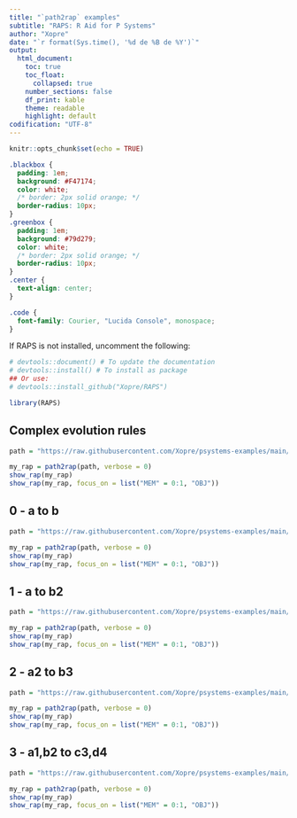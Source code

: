 ```yaml
---
title: "`path2rap` examples"
subtitle: "RAPS: R Aid for P Systems"
author: "Xopre"
date: "`r format(Sys.time(), '%d de %B de %Y')`"
output: 
  html_document:
    toc: true
    toc_float: 
      collapsed: true
    number_sections: false 
    df_print: kable
    theme: readable
    highlight: default 
codification: "UTF-8"
---
```


```r
knitr::opts_chunk$set(echo = TRUE)
```

```css
.blackbox {
  padding: 1em;
  background: #F47174;
  color: white;
  /* border: 2px solid orange; */
  border-radius: 10px;
}
.greenbox {
  padding: 1em;
  background: #79d279;
  color: white;
  /* border: 2px solid orange; */
  border-radius: 10px;
}
.center {
  text-align: center;
}

.code {
  font-family: Courier, "Lucida Console", monospace;
}
```

If RAPS is not installed, uncomment the following:
```r
# devtools::document() # To update the documentation
# devtools::install() # To install as package
## Or use:
# devtools::install_github("Xopre/RAPS")
```

```r
library(RAPS)
```

## Complex evolution rules
```r
path = "https://raw.githubusercontent.com/Xopre/psystems-examples/main/plingua5/RAPS/stochastic_model_001_RAPS_like_evolution.xml"

my_rap = path2rap(path, verbose = 0)
show_rap(my_rap)
show_rap(my_rap, focus_on = list("MEM" = 0:1, "OBJ"))
```


## 0 - a to b
```r
path = "https://raw.githubusercontent.com/Xopre/psystems-examples/main/plingua5/RAPS/increasing_rules/0%20-%20%20a_to_b.xml"

my_rap = path2rap(path, verbose = 0)
show_rap(my_rap)
show_rap(my_rap, focus_on = list("MEM" = 0:1, "OBJ"))
```


## 1 - a to b2
```r
path = "https://raw.githubusercontent.com/Xopre/psystems-examples/main/plingua5/RAPS/increasing_rules/1%20-%20%20a_to_b2.xml"

my_rap = path2rap(path, verbose = 0)
show_rap(my_rap)
show_rap(my_rap, focus_on = list("MEM" = 0:1, "OBJ"))
```


## 2 - a2 to b3
```r
path = "https://raw.githubusercontent.com/Xopre/psystems-examples/main/plingua5/RAPS/increasing_rules/2%20-%20%20a2_to_b3.xml"

my_rap = path2rap(path, verbose = 0)
show_rap(my_rap)
show_rap(my_rap, focus_on = list("MEM" = 0:1, "OBJ"))
```


## 3 - a1,b2 to c3,d4
```r
path = "https://raw.githubusercontent.com/Xopre/psystems-examples/main/plingua5/RAPS/increasing_rules/3%20-%20%20a1%2Cb2_to_c3%2Cd4.xml"

my_rap = path2rap(path, verbose = 0)
show_rap(my_rap)
show_rap(my_rap, focus_on = list("MEM" = 0:1, "OBJ"))
```
